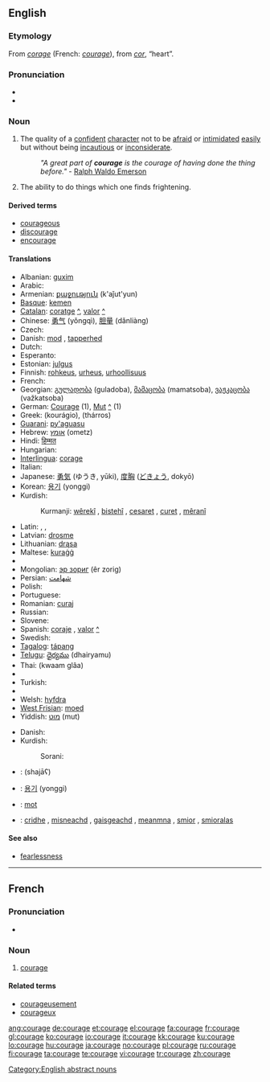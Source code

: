 {{also|Courage}}
==English==
{{wikipedia|Courage (disambiguation)|mul=Courage}}

===Etymology===
From {{etyl|fro}} ''[[corage]]'' (French: ''[[courage#French|courage]]''), from {{etyl|la}} ''[[cor]]'', “heart”.

===Pronunciation===
* {{IPA|/ˈkʌrɪdʒ/}}
* {{audio|en-us-courage.ogg|Audio (US)}}

===Noun===
{{en-noun|-}}

# The quality of a [[confident]] [[character]] not to be [[afraid]] or [[intimidate]]d [[easy|easily]] but without being [[incautious]] or [[inconsiderate]].
#: ''"A great part of '''courage''' is the courage of having done the thing before."'' - [[w:Ralph Waldo Emerson|Ralph Waldo Emerson]]
# The ability to do things which one finds frightening.

====Derived terms====
* [[courageous]]
* [[discourage]]
* [[encourage]]

====Translations====
{{trans-top|quality of a confident character}}
* Albanian: [[guxim]]
* Arabic: {{Arab|[[شجاعة]]}} {{IPAchar|(šajāʕa)}} {{f}}
* Armenian: [[քաջություն]] (k'aǰut'yun)
* [[Basque]]: [[kemen#Basque|kemen]]
* [[Catalan]]: [[coratge]] {{m}} [[:ca:coratge|^]], [[valor]] {{m}} [[:ca:valor|^]]
* Chinese: [[勇气]] (yǒngqì), [[胆量]] (dǎnliàng)
* Czech: {{t-|cs|odvaha|f}}
* Danish: [[mod]] {{n}}, [[tapperhed]] {{c}}
* Dutch: {{t+|nl|moed|m}}
* Esperanto: {{t-|eo|kuraĝo|xs=Esperanto}}
* Estonian: [[julgus]]
* Finnish: [[rohkeus]], [[urheus]], [[urhoollisuus]]
* French: {{t+|fr|courage|m}}
* Georgian: [[გულადობა]] (guladoba), [[მამაცობა]] (mamatsoba), [[ვაჟკაცობა]] (važkatsoba)
* German: [[Courage]] {{f}} (1), [[Mut]] {{m}} [[:de:Mut|^]] (1)
* Greek: {{t|el|κουράγιο|n|sc=Grek}} (kourágio), {{t|el|θάρρος|n|sc=Grek}} (thárros)
* [[Guarani]]: [[py'aguasu]]
* Hebrew: [[אומץ]] (ometz) {{m}}
* Hindi: [[हिम्मत]]
* Hungarian: {{t+|hu|bátorság}}
* [[Interlingua]]: [[corage]]
* Italian: {{t+|it|coraggio|m}}
* Japanese: [[勇気]] (ゆうき, yūki), [[度胸]] ([[どきょう]], dokyō)
* Korean: [[용기]] (yonggi)
* Kurdish:
*: Kurmanji: [[wêrekî]] {{f}}, [[bistehî]] {{f}}, [[cesaret]] {{f}}, [[curet]] {{f}}, [[mêranî]] {{f}}
{{trans-mid}}
* Latin: {{t+|la|fortitudo|f}}, {{t+|la|virtus|f}}, {{t+|la|animus|m}}
* Latvian: [[drosme]]
* Lithuanian: [[drąsa]]
* Maltese: [[kuraġġ]]
* {{trreq|Maori}}
* Mongolian: [[эр зориг]] (êr zorig)
* Persian: [[شهامت]]
* Polish: {{t+|pl|odwaga|f}}
* Portuguese: {{t+|pt|coragem|f}}
* Romanian: [[curaj]] {{n}}
* Russian: {{t+|ru|мужество|n|tr=múžestvo|sc=Cyrl}}
* Slovene: {{t+|sl|pogum|m}}
* Spanish: [[coraje]] {{m}}, [[valor]] {{m}} [[:es:valor|^]]
* Swedish: {{t+|sv|mod|n}}
* [[Tagalog]]: [[tápang]]
* [[Telugu]]: [[ధైర్యము]] (dhairyamu)
* Thai: {{Thai|[[ความกล้า]]}} (kwaam glâa)
* {{trreq|Tibetan}}
* Turkish: {{t+|tr|cesaret}}
* {{trreq|Vietnamese}}
* Welsh: [[hyfdra]] {{m}}
* [[West Frisian]]: [[moed]]
* Yiddish: [[מוט]] (mut) {{m}}
{{trans-bottom}}

{{trans-top|ability to do frightening things}}
* Danish: {{t-|da|mod|n}}
* Kurdish:
*: Sorani: {{t|ku|پاڵه‌وانی|tr=pALawAnee|sc=KUchar}}
{{trans-mid}}
{{trans-bottom}}

{{checktrans-top}}
* {{ttbc|Arabic}}: {{Arab|[[شجاع]]}} (shajāʕ)
* {{ttbc|Korean}}: [[용기]] (yonggi)
* {{ttbc|Norwegian}}: [[mot]] {{n}}
* {{ttbc|Scottish Gaelic}}: [[cridhe]] {{m}}, [[misneachd]] {{f}}, [[gaisgeachd]] {{f}}, [[meanmna]] {{m}}, [[smior]] {{m}}, [[smioralas]] {{m}}
{{trans-bottom}}

====See also====
* [[fearlessness]]

[[Category:English abstract nouns]]

----

==French==

===Pronunciation===
* {{audio|Fr-courage.ogg|audio}}

===Noun===
{{fr-noun|m}}

# [[#Noun|courage]]

====Related terms====
* [[courageusement]]
* [[courageux]]

[[ang:courage]]
[[de:courage]]
[[et:courage]]
[[el:courage]]
[[fa:courage]]
[[fr:courage]]
[[gl:courage]]
[[ko:courage]]
[[io:courage]]
[[it:courage]]
[[kk:courage]]
[[ku:courage]]
[[lo:courage]]
[[hu:courage]]
[[ja:courage]]
[[no:courage]]
[[pl:courage]]
[[ru:courage]]
[[fi:courage]]
[[ta:courage]]
[[te:courage]]
[[vi:courage]]
[[tr:courage]]
[[zh:courage]]
